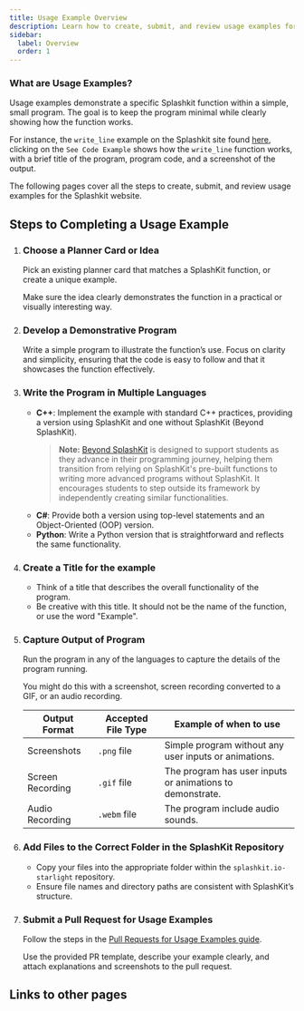 ```yaml
---
title: Usage Example Overview
description: Learn how to create, submit, and review usage examples for the Splashkit website.
sidebar:
  label: Overview
  order: 1
---
```



### What are Usage Examples?

Usage examples demonstrate a specific Splashkit function within a simple, small program. The goal is
to keep the program minimal while clearly showing how the function works.

For instance, the `write_line` example on the Splashkit site found
[here](https://splashkit.io/api/terminal/#write-line), clicking on the `See Code Example` shows how
the `write_line` function works, with a brief title of the program, program code, and a screenshot
of the output.

The following pages cover all the steps to create, submit, and review usage examples for the
Splashkit website.

## Steps to Completing a Usage Example

<Steps>

1. ### Choose a Planner Card or Idea

   Pick an existing planner card that matches a SplashKit function, or create a unique example.

   Make sure the idea clearly demonstrates the function in a practical or visually interesting way.

2. ### Develop a Demonstrative Program

   Write a simple program to illustrate the function’s use. Focus on clarity and simplicity,
   ensuring that the code is easy to follow and that it showcases the function effectively.

3. ### Write the Program in Multiple Languages

   - **C++**: Implement the example with standard C++ practices, providing a version using SplashKit
     and one without SplashKit (Beyond SplashKit).
     > **Note:** [Beyond SplashKit](https://splashkit.io/beyond-splashkit/) is designed to support
     > students as they advance in their programming journey, helping them transition from relying
     > on SplashKit's pre-built functions to writing more advanced programs without SplashKit. It
     > encourages students to step outside its framework by independently creating similar
     > functionalities.
   - **C#**: Provide both a version using top-level statements and an Object-Oriented (OOP) version.
   - **Python**: Write a Python version that is straightforward and reflects the same functionality.

4. ### Create a Title for the example

   - Think of a title that describes the overall functionality of the program.
   - Be creative with this title. It should not be the name of the function, or use the word
     "Example".

5. ### Capture Output of Program

   Run the program in any of the languages to capture the details of the program running.

   You might do this with a screenshot, screen recording converted to a GIF, or an audio recording.

   | Output Format    | Accepted File Type | Example of when to use                                    |
   | ---------------- | ------------------ | --------------------------------------------------------- |
   | Screenshots      | `.png` file        | Simple program without any user inputs or animations.     |
   | Screen Recording | `.gif` file        | The program has user inputs or animations to demonstrate. |
   | Audio Recording  | `.webm` file       | The program include audio sounds.                         |

6. ### Add Files to the Correct Folder in the SplashKit Repository

   - Copy your files into the appropriate folder within the `splashkit.io-starlight` repository.
   - Ensure file names and directory paths are consistent with SplashKit’s structure.

7. ### Submit a Pull Request for Usage Examples

   Follow the steps in the
   [Pull Requests for Usage Examples guide](/products/splashkit/splashkit-website/usage-examples/03-usage-pull-request).

   Use the provided PR template, describe your example clearly, and attach explanations and
   screenshots to the pull request.

</Steps>

## Links to other pages

<LinkCard
  title="Creating Usage Examples"
  description="How to create usage examples for the Splashkit website, including the necessary
   steps and guidelines."
  href="/products/splashkit/splashkit-website/usage-examples/02-creating-usage-examples"
/>
<LinkCard
  title="Pull Requests for Usage Examples"
  description="How to create a pull request for usage examples, including the necessary steps and guidelines."
  href="/products/splashkit/splashkit-website/usage-examples/03-usage-pull-request"
/>
<LinkCard
  title="Peer Reviews for Usage Examples"
  description="How to do a peer review for usage examples, including the necessary steps and guidelines."
  href="/products/splashkit/splashkit-website/usage-examples/04-usage-peer-review"
/>
<LinkCard
  title="Style Guide for Usage Examples"
  description="General rules to follow when creating usage examples."
  href="/products/splashkit/splashkit-website/usage-examples/05-usage-example-style-guide"
/>
